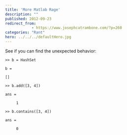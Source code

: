```yaml
---
title: 'More Matlab Rage'
description: ""
published: 2012-09-23
redirect_from: 
            - https://www.josephcatrambone.com/?p=260
categories: "Rant"
hero: ../../../defaultHero.jpg
---
```

See if you can find the unexpected behavior:

```
>> b = HashSet

b =

[]

>> b.add([3, 4])

ans =

     1

>> b.contains([3, 4])

ans =

     0
```
